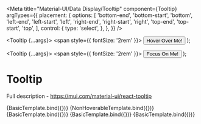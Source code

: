 
<Meta
  title="Material-UI/Data Display/Tooltip"
  component={Tooltip}
  argTypes={{
    placement: {
      options: [
        'bottom-end',
        'bottom-start',
        'bottom',
        'left-end',
        'left-start',
        'left',
        'right-end',
        'right-start',
        'right',
        'top-end',
        'top-start',
        'top',
      ],
      control: {
        type: 'select',
      },
    },
  }}
/>

  <Tooltip {...args}>
    <span style={{ fontSize: '2rem' }}>
      <Button>Hover Over Me!</Button>
    </span>
  </Tooltip>
);

  <Tooltip {...args}>
    <span style={{ fontSize: '2rem' }}>
      <Button>Focus On Me!</Button>
    </span>
  </Tooltip>
);

# Tooltip

Full description - https://mui.com/material-ui/react-tooltip

<Canvas>
  <Story
    name="Primary"
    args={{
      title: 'Delete',
    }}
  >
    {BasicTemplate.bind({})}
  </Story>
  <Story
    name="Non Hoverable"
    args={{
      title: 'You have focused on the button!',
      disableHoverListener: true,
    }}
  >
    {NonHoverableTemplate.bind({})}
  </Story>
  <Story
    name="Tooltip With Arrow"
    args={{
      title: 'An example of a tooltip with an arrow.',
      arrow: true,
    }}
  >
    {BasicTemplate.bind({})}
  </Story>
  <Story
    name="Positioned Tooltip"
    args={{
      title: 'This tooltip is positioned to the right!',
      placement: 'right',
    }}
  >
    {BasicTemplate.bind({})}
  </Story>
  <Story
    name="Longer Tooltip Delay"
    args={{
      title: 'This tooltip takes longer before it appears and disappears.',
      enterDelay: 1000,
      leaveDelay: 1000,
    }}
  >
    {BasicTemplate.bind({})}
  </Story>
</Canvas>
